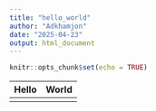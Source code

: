 ```yaml
---
title: "hello_world"
author: "Adkhamjon"
date: "2025-04-23"
output: html_document
---
```


```r
knitr::opts_chunk$set(echo = TRUE)
```


|Hello    |World|
|---------|-----|
|         |     |





